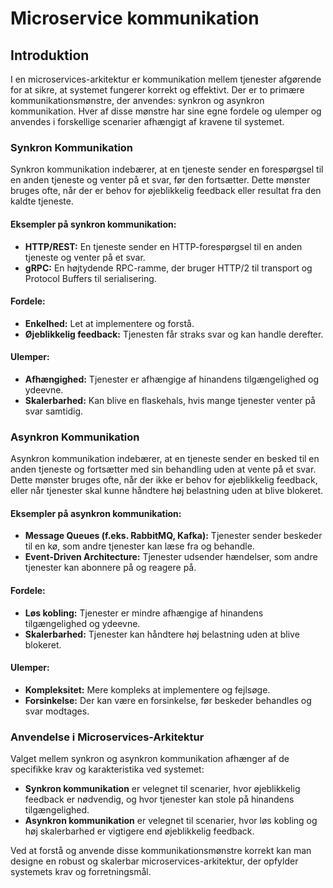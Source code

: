 # Microservice kommunikation

## Introduktion

I en microservices-arkitektur er kommunikation mellem tjenester afgørende for at sikre, at systemet fungerer korrekt og effektivt. Der er to primære kommunikationsmønstre, der anvendes: synkron og asynkron kommunikation. Hver af disse mønstre har sine egne fordele og ulemper og anvendes i forskellige scenarier afhængigt af kravene til systemet.

### Synkron Kommunikation

Synkron kommunikation indebærer, at en tjeneste sender en forespørgsel til en anden tjeneste og venter på et svar, før den fortsætter. Dette mønster bruges ofte, når der er behov for øjeblikkelig feedback eller resultat fra den kaldte tjeneste.

#### **Eksempler på synkron kommunikation:**

* **HTTP/REST:** En tjeneste sender en HTTP-forespørgsel til en anden tjeneste og venter på et svar.  
* **gRPC:** En højtydende RPC-ramme, der bruger HTTP/2 til transport og Protocol Buffers til serialisering.

#### **Fordele:**

* **Enkelhed:** Let at implementere og forstå.  
* **Øjeblikkelig feedback:** Tjenesten får straks svar og kan handle derefter.

#### **Ulemper:**

* **Afhængighed:** Tjenester er afhængige af hinandens tilgængelighed og ydeevne.  
* **Skalerbarhed:** Kan blive en flaskehals, hvis mange tjenester venter på svar samtidig.


### Asynkron Kommunikation

Asynkron kommunikation indebærer, at en tjeneste sender en besked til en anden tjeneste og fortsætter med sin behandling uden at vente på et svar. Dette mønster bruges ofte, når der ikke er behov for øjeblikkelig feedback, eller når tjenester skal kunne håndtere høj belastning uden at blive blokeret.

#### **Eksempler på asynkron kommunikation:**

* **Message Queues (f.eks. RabbitMQ, Kafka):** Tjenester sender beskeder til en kø, som andre tjenester kan læse fra og behandle.  
* **Event-Driven Architecture:** Tjenester udsender hændelser, som andre tjenester kan abonnere på og reagere på.

#### **Fordele:**

* **Løs kobling:** Tjenester er mindre afhængige af hinandens tilgængelighed og ydeevne.  
* **Skalerbarhed:** Tjenester kan håndtere høj belastning uden at blive blokeret.

#### **Ulemper:**

* **Kompleksitet:** Mere kompleks at implementere og fejlsøge.  
* **Forsinkelse:** Der kan være en forsinkelse, før beskeder behandles og svar modtages.

### Anvendelse i Microservices-Arkitektur

Valget mellem synkron og asynkron kommunikation afhænger af de specifikke krav og karakteristika ved systemet:

* **Synkron kommunikation** er velegnet til scenarier, hvor øjeblikkelig feedback er nødvendig, og hvor tjenester kan stole på hinandens tilgængelighed.  
* **Asynkron kommunikation** er velegnet til scenarier, hvor løs kobling og høj skalerbarhed er vigtigere end øjeblikkelig feedback.

Ved at forstå og anvende disse kommunikationsmønstre korrekt kan man designe en robust og skalerbar microservices-arkitektur, der opfylder systemets krav og forretningsmål.  
